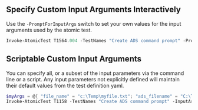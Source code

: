 ## Specify Custom Input Arguments Interactively

Use the `-PromptForInputArgs` switch to set your own values for the input arguments used by the atomic test.

```powershell copy
Invoke-AtomicTest T1564.004 -TestNames "Create ADS command prompt" -PromptForInputArgs
```

## Scriptable Custom Input Arguments

You can specify all, or a subset of the input parameters via the command line or a script. Any input parameters not explicitly defined will maintain their default values from the test definition yaml.

```powershell copy
$myArgs = @{ "file_name" = "c:\Temp\myfile.txt"; "ads_filename" = "C:\Temp\ads-file.txt"  }
Invoke-AtomicTest T1158 -TestNames "Create ADS command prompt" -InputArgs $myArgs
```

